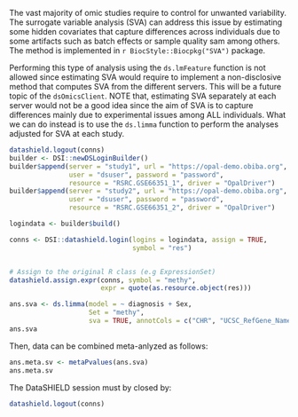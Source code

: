 
The vast majority of omic studies require to control for unwanted variability. The surrogate variable analysis (SVA) can address this issue by estimating some hidden covariates that capture differences across individuals due to some artifacts such as batch effects or sample quality sam among others. The method is implemented in `r BiocStyle::Biocpkg("SVA")` package.


Performing this type of analysis using the `ds.lmFeature` function is not allowed since estimating SVA would require to implement a non-disclosive method that computes SVA from the different servers. This will be a future topic of the `dsOmicsClient`. NOTE that, estimating SVA separately at each server would not be a good idea since the aim of SVA is to capture differences mainly due to experimental issues among ALL individuals. What we can do instead is to use the `ds.limma` function to perform the analyses adjusted for SVA at each study. 



```r
datashield.logout(conns)
builder <- DSI::newDSLoginBuilder()
builder$append(server = "study1", url = "https://opal-demo.obiba.org", 
               user = "dsuser", password = "password", 
               resource = "RSRC.GSE66351_1", driver = "OpalDriver")
builder$append(server = "study2", url = "https://opal-demo.obiba.org", 
               user = "dsuser", password = "password", 
               resource = "RSRC.GSE66351_2", driver = "OpalDriver")

logindata <- builder$build()

conns <- DSI::datashield.login(logins = logindata, assign = TRUE, 
                               symbol = "res")


# Assign to the original R class (e.g ExpressionSet)
datashield.assign.expr(conns, symbol = "methy", 
                       expr = quote(as.resource.object(res)))

```



```r
ans.sva <- ds.limma(model = ~ diagnosis + Sex, 
                    Set = "methy",
                    sva = TRUE, annotCols = c("CHR", "UCSC_RefGene_Name"))
ans.sva
```

Then, data can be combined meta-anlyzed as follows: 
  
```r
ans.meta.sv <- metaPvalues(ans.sva)
ans.meta.sv
``` 

The DataSHIELD session must by closed by:
  
```r
datashield.logout(conns)
```

